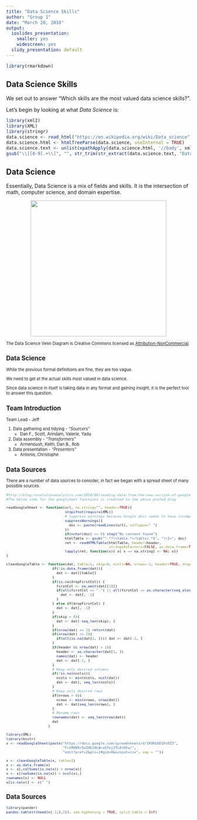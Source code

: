 ```yaml
---
title: "Data Science Skills"
author: "Group 1"
date: "March 20, 2016"
output:
  ioslides_presentation:
    smaller: yes
    widescreen: yes
  slidy_presentation: default
---
```


```r
library(rmarkdown)
```

## Data Science Skills

We set out to answer "Which skills are the most valued data science skills?". 

Let's begin by looking at what *Data Science* is: 

```r
library(xml2)
library(XML)
library(stringr)
data.science <- read_html("https://en.wikipedia.org/wiki/Data_science")
data.science.html <- htmlTreeParse(data.science, useInternal = TRUE) 
data.science.text <- unlist(xpathApply(data.science.html, '//body', xmlValue))
gsub("\\[[0-9].+\\]", "", str_trim(str_extract(data.science.text, "Data Science is.+")))
```

## Data Science

Essentially, Data Science is a mix of fields and skills. It is the intersection of math, computer science, and domain expertise. 

<center><img src="https://raw.githubusercontent.com/ChristopheHunt/MSDA---Coursework/master/Data%20607/Homework/Group%20Project/Data_Science_VD.png" height="370px" /></center>

<div class="footer" style="margin-top;font-size:80%;"> The Data Science Venn Diagram is Creative Commons licensed as [Attribution-NonCommercial](http://creativecommons.org/licenses/by-nc/3.0/legalcode).

## Data Science

While the previous formal definitions are fine, they are too vague. 

We need to get at the actual skills most valued in data science. 

Since data science in itself is taking data in any format and gaining insight, it is the perfect tool to answer this question.  

## Team Introduction 

Team Lead - Jeff 

1. Data gathering and tidying - *"Sourcers"*
      - Dan F., Scott, Arindam, Valerie, Yadu
2. Data assembly - *"Transformers"*
      - Armenoush, Keith, Dan B., Rob
3. Data presentation - *"Presenters"*
      - Antonio, Christophe

## Data Sources 

There are a number of data sources to consider, in fact we began with a spread sheet of many possible sources. 

```r

#http://blog.revolutionanalytics.com/2014/06/reading-data-from-the-new-version-of-google-spreadsheets.html
#The below code for the googlsheet functions is credited to the above posted blog

readGoogleSheet <- function(url, na.string="", header=TRUE){
                            stopifnot(require(XML))
                            # Suppress warnings because Google docs seems to have incomplete final line
                            suppressWarnings({
                              doc <- paste(readLines(url), collapse=" ")
                            })
                            if(nchar(doc) == 0) stop("No content found")
                            htmlTable <- gsub("^.*?(<table.*</table).*$", "\\1>", doc)
                            ret <- readHTMLTable(htmlTable, header=header, 
                                                 stringsAsFactors=FALSE, as.data.frame=TRUE)
                            lapply(ret, function(x){ x[ x == na.string] <- NA; x})
}

cleanGoogleTable <- function(dat, table=1, skip=0, ncols=NA, nrows=-1, header=TRUE, dropFirstCol=NA){
                      if(!is.data.frame(dat)){
                        dat <- dat[[table]]
                      }
                      if(is.na(dropFirstCol)) {
                        firstCol <- na.omit(dat[[1]])
                        if(all(firstCol == ".") || all(firstCol == as.character(seq_along(firstCol)))) {
                          dat <- dat[, -1]
                        }
                      } else if(dropFirstCol) {
                        dat <- dat[, -1]
                      }
                      if(skip > 0){
                        dat <- dat[-seq_len(skip), ]
                      }
                      if(nrow(dat) == 1) return(dat)
                      if(nrow(dat) >= 2){
                        if(all(is.na(dat[2, ]))) dat <- dat[-2, ]
                      }
                      if(header && nrow(dat) > 1){
                        header <- as.character(dat[1, ])
                        names(dat) <- header
                        dat <- dat[-1, ]
                      }
                      # Keep only desired columns
                      if(!is.na(ncols)){
                        ncols <- min(ncols, ncol(dat))
                        dat <- dat[, seq_len(ncols)]
                      }
                      # Keep only desired rows
                      if(nrows > 0){
                        nrows <- min(nrows, nrow(dat))
                        dat <- dat[seq_len(nrows), ]
                      }
                      # Rename rows
                      rownames(dat) <- seq_len(nrow(dat))
                      dat
                    }
```

```r
library(XML)
library(knitr)
x <- readGoogleSheet(paste("https://docs.google.com/spreadsheets/d/1KVKbOD1htOZ3",
                           "FriMVB9r5w1HE18LWraSTej3TLArDEw/", 
                           "edit?pref=2&pli=1#gid=0&output=csv", sep = ""))

x <- cleanGoogleTable(x, table=1)
x <- as.data.frame(x)
x <- x[,colSums(is.na(x)) < nrow(x)]
x <- x[rowSums(is.na(x)) < ncol(x),]
rownames(x) <- NULL
x[is.na(x)] <- c(" ")
```

## Data Sources

```r
library(pander)
pandoc.table(t(head(x[-1,],2)), use.hyphening = TRUE, split.table = Inf)
```
